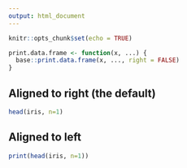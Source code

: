 ```yaml
---
output: html_document
---
```


```r
knitr::opts_chunk$set(echo = TRUE)

print.data.frame <- function(x, ...) {
  base::print.data.frame(x, ..., right = FALSE)
}

```

## Aligned to right (the default)


```r
head(iris, n=1)
```

## Aligned to left


```r
print(head(iris, n=1))
```
